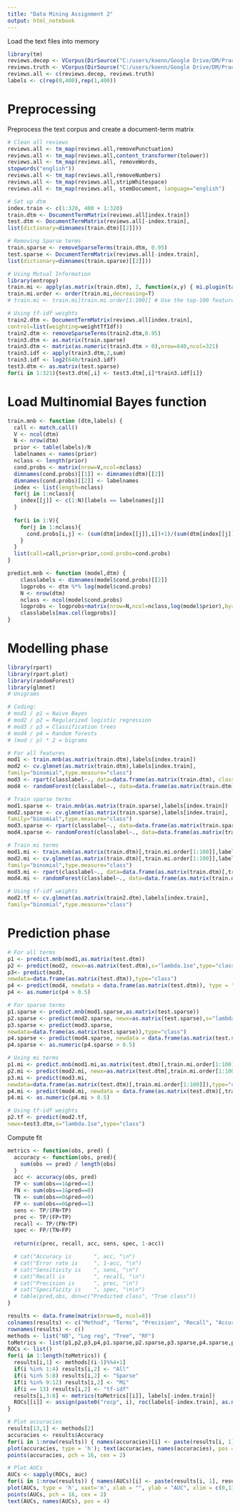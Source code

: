 ```yaml
---
title: "Data Mining Assignment 2"
output: html_notebook
---
```


Load the text files into memory
```r
library(tm)
reviews.decep <- VCorpus(DirSource("C:/users/koenn/Google Drive/DM/Practical/DMA2/Reviews/deceptive", encoding="UTF-8", recursive=TRUE))
reviews.truth <- VCorpus(DirSource("C:/users/koenn/Google Drive/DM/Practical/DMA2/Reviews/truthful", encoding="UTF-8", recursive=TRUE))
reviews.all <- c(reviews.decep, reviews.truth)
labels <- c(rep(0,400),rep(1,400))
```

# Preprocessing
Preprocess the text corpus and create a document-term matrix
```r
# Clean all reviews
reviews.all <- tm_map(reviews.all,removePunctuation)
reviews.all <- tm_map(reviews.all,content_transformer(tolower))
reviews.all <- tm_map(reviews.all, removeWords,
stopwords("english"))
reviews.all <- tm_map(reviews.all,removeNumbers)
reviews.all <- tm_map(reviews.all,stripWhitespace)
reviews.all <- tm_map(reviews.all, stemDocument, language="english")

# Set up dtm
index.train <- c(1:320, 400 + 1:320)
train.dtm <- DocumentTermMatrix(reviews.all[index.train])
test.dtm <- DocumentTermMatrix(reviews.all[-index.train],
list(dictionary=dimnames(train.dtm)[[2]]))

# Removing Sparse terms
train.sparse <- removeSparseTerms(train.dtm, 0.95)
test.sparse <- DocumentTermMatrix(reviews.all[-index.train], 
list(dictionary=dimnames(train.sparse)[[2]]))

# Using Mutual Information
library(entropy)
train.mi <- apply(as.matrix(train.dtm), 2, function(x,y) { mi.plugin(table(x,y)/length(y)) }, labels[index.train])
train.mi.order <- order(train.mi,decreasing=T)
# train.mi <- train.mi[train.mi.order[1:100]] # Use the top-100 features

# Using tf-idf weights
train2.dtm <- DocumentTermMatrix(reviews.all[index.train], 
control=list(weighting=weightTfIdf))
train2.dtm <- removeSparseTerms(train2.dtm,0.95)
train3.dtm <- as.matrix(train.sparse)
train3.dtm <- matrix(as.numeric(train3.dtm > 0),nrow=640,ncol=321)
train3.idf <- apply(train3.dtm,2,sum)
train3.idf <- log2(640/train3.idf)
test3.dtm <- as.matrix(test.sparse)
for(i in 1:321){test3.dtm[,i] <- test3.dtm[,i]*train3.idf[i]}
```

# Load Multinomial Bayes function
```r
train.mnb <- function (dtm,labels) {
  call <- match.call()
  V <- ncol(dtm)
  N <- nrow(dtm)
  prior <- table(labels)/N
  labelnames <- names(prior)
  nclass <- length(prior)
  cond.probs <- matrix(nrow=V,ncol=nclass)
  dimnames(cond.probs)[[1]] <- dimnames(dtm)[[2]]
  dimnames(cond.probs)[[2]] <- labelnames
  index <- list(length=nclass)
  for(j in 1:nclass){
    index[[j]] <- c(1:N)[labels == labelnames[j]]
  }
  
  for(i in 1:V){
    for(j in 1:nclass){
      cond.probs[i,j] <- (sum(dtm[index[[j]],i])+1)/(sum(dtm[index[[j]],])+V)
    }
  }
  list(call=call,prior=prior,cond.probs=cond.probs)    
}

predict.mnb <- function (model,dtm) {
    classlabels <- dimnames(model$cond.probs)[[2]]
    logprobs <- dtm %*% log(model$cond.probs)
    N <- nrow(dtm)
    nclass <- ncol(model$cond.probs)
    logprobs <- logprobs+matrix(nrow=N,ncol=nclass,log(model$prior),byrow=T)
    classlabels[max.col(logprobs)]
}
```

# Modelling phase
```r
library(rpart)
library(rpart.plot)
library(randomForest)
library(glmnet)
# Unigrams

# Coding:
# mod1 / p1 = Naive Bayes
# mod2 / p2 = Regularized logistic regression 
# mod3 / p3 = Classification trees
# mod4 / p4 = Random forests
# (mod / p) * 2 = bigrams

# For all features
mod1 <- train.mnb(as.matrix(train.dtm),labels[index.train])
mod2 <- cv.glmnet(as.matrix(train.dtm),labels[index.train],
family="binomial",type.measure="class")
mod3 <- rpart(classlabel~., data=data.frame(as.matrix(train.dtm), classlabel=labels[index.train]), method="class")
mod4 <- randomForest(classlabel~., data=data.frame(as.matrix(train.dtm),classlabel=labels[index.train]), mtry=sqrt(ncol(train.dtm)), ntree=100)

# Train sparse terms
mod1.sparse <- train.mnb(as.matrix(train.sparse),labels[index.train])
mod2.sparse <- cv.glmnet(as.matrix(train.sparse),labels[index.train],
family="binomial",type.measure="class")
mod3.sparse <- rpart(classlabel~., data=data.frame(as.matrix(train.sparse), classlabel=labels[index.train]), method="class")
mod4.sparse <- randomForest(classlabel~., data=data.frame(as.matrix(train.sparse),classlabel=labels[index.train]), mtry=sqrt(ncol(train.sparse)), ntree=100)

# Train mi terms
mod1.mi <- train.mnb(as.matrix(train.dtm)[,train.mi.order[1:100]],labels[index.train])
mod2.mi <- cv.glmnet(as.matrix(train.dtm)[,train.mi.order[1:100]],labels[index.train],
family="binomial",type.measure="class")
mod3.mi <- rpart(classlabel~., data=data.frame(as.matrix(train.dtm)[,train.mi.order[1:100]], classlabel=labels[index.train]), method="class")
mod4.mi <- randomForest(classlabel~., data=data.frame(as.matrix(train.dtm)[,train.mi.order[1:100]],classlabel=labels[index.train]), mtry=sqrt(ncol(train.sparse)), ntree=100)

# Using tf-idf weights
mod2.tf <- cv.glmnet(as.matrix(train2.dtm),labels[index.train],
family="binomial",type.measure="class")
```

# Prediction phase
```r
# For all terms
p1 <- predict.mnb(mod1,as.matrix(test.dtm))
p2 <- predict(mod2, newx=as.matrix(test.dtm),s="lambda.1se",type="class")
p3<- predict(mod3,
newdata=data.frame(as.matrix(test.dtm)),type="class")
p4 <- predict(mod4, newdata = data.frame(as.matrix(test.dtm)), type = "class")
p4 <- as.numeric(p4 > 0.5)

# For sparse terms
p1.sparse <- predict.mnb(mod1.sparse,as.matrix(test.sparse))
p2.sparse <- predict(mod2.sparse, newx=as.matrix(test.sparse),s="lambda.1se",type="class")
p3.sparse <- predict(mod3.sparse,
newdata=data.frame(as.matrix(test.sparse)),type="class")
p4.sparse <- predict(mod4.sparse, newdata = data.frame(as.matrix(test.sparse)), type = "class")
p4.sparse <- as.numeric(p4.sparse > 0.5)

# Using mi terms
p1.mi <- predict.mnb(mod1.mi,as.matrix(test.dtm)[,train.mi.order[1:100]])
p2.mi <- predict(mod2.mi, newx=as.matrix(test.dtm[,train.mi.order[1:100]]),s="lambda.1se",type="class")
p3.mi <- predict(mod3.mi,
newdata=data.frame(as.matrix(test.dtm)[,train.mi.order[1:100]]),type="class")
p4.mi <- predict(mod4.mi, newdata = data.frame(as.matrix(test.dtm)[,train.mi.order[1:100]]), type = "class")
p4.mi <- as.numeric(p4.mi > 0.5)

# Using tf-idf weights
p2.tf <- predict(mod2.tf,
newx=test3.dtm,s="lambda.1se",type="class")
```

Compute fit
```r
metrics <- function(obs, pred) {
  accuracy <- function(obs, pred){
    sum(obs == pred) / length(obs)
  }
  acc <- accuracy(obs, pred)
  TP <- sum(obs==1&pred==1)
  FN <- sum(obs==1&pred==0)
  TN <- sum(obs==0&pred==0)
  FP <- sum(obs==0&pred==1)
  sens <- TP/(FN+TP)
  prec <- TP/(FP+TP)
  recall <- TP/(FN+TP)
  spec <- FP/(TN+FP)
  
  return(c(prec, recall, acc, sens, spec, 1-acc))

  # cat("Accuracy is       ", acc, "\n")
  # cat("Error rate is     ", 1-acc, "\n")
  # cat("Sensitivity is    ", sens, "\n")
  # cat("Recall is         ", recall, "\n")
  # cat("Precision is      ", prec, "\n")
  # cat("Specificity is    ", spec, "\n\n")
  # table(pred,obs, dnn=c("Predicted class", "True class"))
}

results <- data.frame(matrix(nrow=0, ncol=8))
colnames(results) <- c("Method", "Terms", "Precision", "Recall", "Accuracy", "Sensitvity", "Specificity", "Error rate")
rownames(results) <- c()
methods <- list("NB", "Log reg", "Tree", "RF")
toMetrics <- list(p1,p2,p3,p4,p1.sparse,p2.sparse,p3.sparse,p4.sparse,p1.mi,p2.mi,p3.mi,p4.mi,p2.tf)
ROCs <- list()
for(i in 1:length(toMetrics)) {
  results[i,1] <- methods[(i-1)%%4+1]
  if(i %in% 1:4) results[i,2] <- "All"
  if(i %in% 5:8) results[i,2] <- "Sparse"
  if(i %in% 9:12) results[i,2] <- "Mi"
  if(i == 13) results[i,2] <- "tf-idf"
  results[i,3:8] <- metrics(toMetrics[[i]], labels[-index.train])
  ROCs[[i]] <- assign(paste0("rocp", i), roc(labels[-index.train], as.numeric(toMetrics[[i]])))
}

# Plot accuracies
results[13,1] <- methods[2]
accuracies <- results$Accuracy
for(i in 1:nrow(results)) { names(accuracies)[i] <- paste(results[i, 1], results[i, 2])} 
plot(accuracies, type = 'h'); text(accuracies, names(accuracies), pos = 4)
points(accuracies, pch = 16, cex = 2)

# Plot AUCs
AUCs <- sapply(ROCs, auc)
for(i in 1:nrow(results)) { names(AUCs)[i] <- paste(results[i, 1], results[i, 2])} 
plot(AUCs, type = 'h', xaxt='n', xlab = "", ylab = "AUC", xlim = c(0,13));
points(AUCs, pch = 16, cex = 2)
text(AUCs, names(AUCs), pos = 4)
```